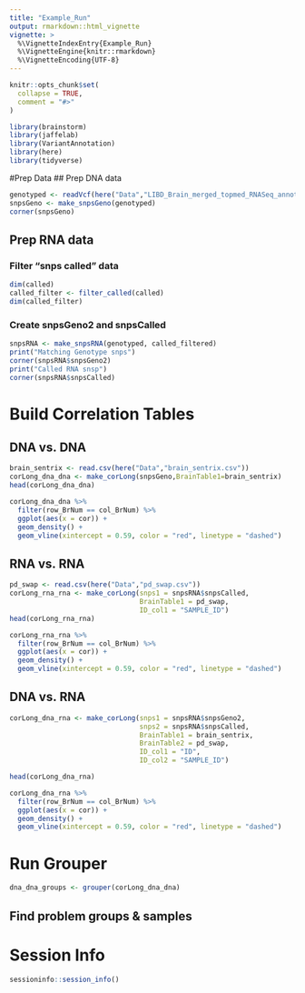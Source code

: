 ```yaml
---
title: "Example_Run"
output: rmarkdown::html_vignette
vignette: >
  %\VignetteIndexEntry{Example_Run}
  %\VignetteEngine{knitr::rmarkdown}
  %\VignetteEncoding{UTF-8}
---
```


```r
knitr::opts_chunk$set(
  collapse = TRUE,
  comment = "#>"
)
```

```r
library(brainstorm)
library(jaffelab)
library(VariantAnnotation)
library(here)
library(tidyverse)
```

#Prep Data
## Prep DNA data
```r
genotyped <- readVcf(here("Data","LIBD_Brain_merged_topmed_RNASeq_annotated_variants_043020.vcf") ,"hg38")
snpsGeno <- make_snpsGeno(genotyped)
corner(snpsGeno)
```

## Prep RNA data
### Filter "snps called" data
```r
dim(called)
called_filter <- filter_called(called)
dim(called_filter)
```

### Create snpsGeno2 and snpsCalled
```r
snpsRNA <- make_snpsRNA(genotyped, called_filtered)
print("Matching Genotype snps")
corner(snpsRNA$snpsGeno2)
print("Called RNA snsp")
corner(snpsRNA$snpsCalled)
```

# Build Correlation Tables
## DNA vs. DNA
```r
brain_sentrix <- read.csv(here("Data","brain_sentrix.csv"))
corLong_dna_dna <- make_corLong(snpsGeno,BrainTable1=brain_sentrix)
head(corLong_dna_dna)
```
```r
corLong_dna_dna %>% 
  filter(row_BrNum == col_BrNum) %>%
  ggplot(aes(x = cor)) +
  geom_density() +
  geom_vline(xintercept = 0.59, color = "red", linetype = "dashed")
```



## RNA vs. RNA
```r
pd_swap <- read.csv(here("Data","pd_swap.csv"))
corLong_rna_rna <- make_corLong(snps1 = snpsRNA$snpsCalled, 
                                BrainTable1 = pd_swap,
                                ID_col1 = "SAMPLE_ID")
head(corLong_rna_rna)
```

```r
corLong_rna_rna %>% 
  filter(row_BrNum == col_BrNum) %>%
  ggplot(aes(x = cor)) +
  geom_density() +
  geom_vline(xintercept = 0.59, color = "red", linetype = "dashed")
```

## DNA vs. RNA
```r
corLong_dna_rna <- make_corLong(snps1 = snpsRNA$snpsGeno2, 
                                snps2 = snpsRNA$snpsCalled, 
                                BrainTable1 = brain_sentrix,
                                BrainTable2 = pd_swap,
                                ID_col1 = "ID",
                                ID_col2 = "SAMPLE_ID")

head(corLong_dna_rna)
```

```r
corLong_dna_rna %>% 
  filter(row_BrNum == col_BrNum) %>%
  ggplot(aes(x = cor)) +
  geom_density() +
  geom_vline(xintercept = 0.59, color = "red", linetype = "dashed")
```

# Run Grouper
```r
dna_dna_groups <- grouper(corLong_dna_dna)

```

## Find problem groups & samples


# Session Info
```r
sessioninfo::session_info()
```

